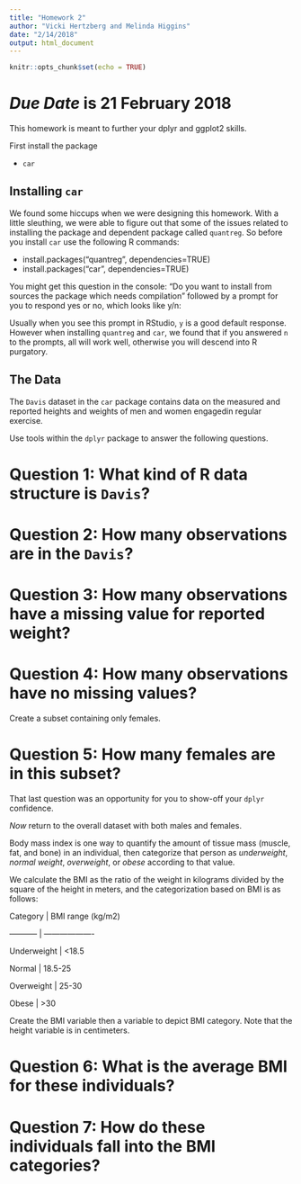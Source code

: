 ```yaml
---
title: "Homework 2"
author: "Vicki Hertzberg and Melinda Higgins"
date: "2/14/2018"
output: html_document
---
```


```r
knitr::opts_chunk$set(echo = TRUE)
```

# *Due Date* is 21 February 2018

This homework is meant to further your dplyr and ggplot2 skills. 

First install the package 

* `car`

## Installing `car`

We found some hiccups when we were designing this homework. With a little sleuthing, we were able to figure out that some of the issues related to installing the package and dependent package called `quantreg`. So before you install `car` use the following R commands:

* install.packages("quantreg", dependencies=TRUE)
* install.packages("car", dependencies=TRUE)

You might get this question in the console: 
"Do you want to install from sources the package which needs compilation"
followed by a prompt for you to respond yes or no, which looks like
y/n:

Usually when you see this prompt in RStudio, `y` is a good default response. However when installing `quantreg` and `car`, we found that if you answered `n` to the prompts, all will work well, otherwise you will descend into R purgatory.

## The Data

The `Davis` dataset in the `car` package contains data on the measured and reported heights and weights of men and women engagedin regular exercise.

Use tools within the `dplyr` package to answer the following questions.

# Question 1: What kind of R data structure is `Davis`?

# Question 2: How many observations are in the `Davis`?

# Question 3: How many observations have a missing value for reported weight?

# Question 4: How many observations have no missing values?


Create a subset containing only females.

# Question 5: How many females are in this subset?

That last question was an opportunity for you to show-off your `dplyr` confidence. 

*Now* return to the overall dataset with both males and females.

Body mass index is one way to quantify the amount of tissue mass (muscle, fat, and bone) in an individual, then categorize that person as _underweight_, _normal_ _weight_, _overweight_, or _obese_ according to that value. 

We calculate the BMI as the ratio of the weight in kilograms divided by the square of the height in meters, and the categorization based on BMI is as follows:

         


 Category    | BMI range (kg/m2)   

 ----------- | ------------------- 

 Underweight | <18.5               

 Normal      | 18.5-25              

 Overweight  | 25-30                

 Obese       | >30                  






Create the BMI variable then a variable to depict BMI category. Note that the height variable is in centimeters.







# Question 6: What is the average BMI for these individuals?

# Question 7: How do these individuals fall into the BMI categories?

